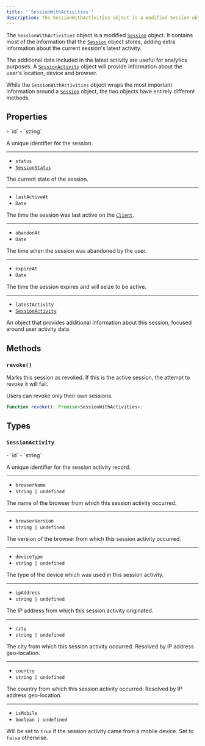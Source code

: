 ```yaml
---
title: '`SessionWithActivities`'
description: The SessionWithActivities object is a modified Session object. It contains most of the information that the Session object stores, adding extra information about the current session's latest activity.
---
```


The `SessionWithActivities` object is a modified [`Session`][session-ref] object. It contains most of the information that the [`Session`][session-ref] object stores, adding extra information about the current session's latest activity.

The additional data included in the latest activity are useful for analytics purposes. A [`SessionActivity`](#session-activity) object will provide information about the user's location, device and browser.

While the `SessionWithActivities` object wraps the most important information around a [`Session`][session-ref] object, the two objects have entirely different methods.

## Properties

<Properties>
  - `id`
  - `string`

  A unique identifier for the session.

  ---

  - `status`
  - [`SessionStatus`](/docs/references/javascript/types/session-status)

  The current state of the session.

  ---

  - `lastActiveAt`
  - `Date`

  The time the session was last active on the [`Client`][client-ref].

  ---

  - `abandonAt`
  - `Date`

  The time when the session was abandoned by the user.

  ---

  - `expireAt`
  - `Date`

  The time the session expires and will seize to be active.

  ---

  - `latestActivity`
  - [`SessionActivity`](#session-activity)

  An object that provides additional information about this session, focused around user activity data.
</Properties>

## Methods

### `revoke()`

Marks this session as revoked. If this is the active session, the attempt to revoke it will fail.

Users can revoke only their own sessions.

```typescript {{ prettier: false }}
function revoke(): Promise<SessionWithActivities>;
```

## Types

### `SessionActivity`

<Properties>
  - `id`
  - `string`

  A unique identifier for the session activity record.

  ---

  - `browserName`
  - `string | undefined`

  The name of the browser from which this session activity occurred.

  ---

  - `browserVersion`
  - `string | undefined`

  The version of the browser from which this session activity occurred.

  ---

  - `deviceType`
  - `string | undefined`

  The type of the device which was used in this session activity.

  ---

  - `ipAddress`
  - `string | undefined`

  The IP address from which this session activity originated.

  ---

  - `city`
  - `string | undefined`

  The city from which this session activity occurred. Resolved by IP address geo-location.

  ---

  - `country`
  - `string | undefined`

  The country from which this session activity occurred. Resolved by IP address geo-location.

  ---

  - `isMobile`
  - `boolean | undefined`

  Will be set to `true` if the session activity came from a mobile device. Set to `false` otherwise.
</Properties>

[client-ref]: /docs/references/javascript/client

[session-ref]: /docs/references/javascript/session
